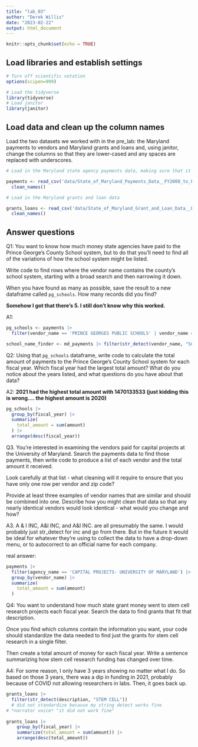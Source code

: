 ```yaml
---
title: "lab_03"
author: "Derek Willis"
date: "2023-02-22"
output: html_document
---
```


```r
knitr::opts_chunk$set(echo = TRUE)
```

## Load libraries and establish settings

```r
# Turn off scientific notation
options(scipen=999)

# Load the tidyverse
library(tidyverse)
# Load janitor
library(janitor)
```

## Load data and clean up the column names

Load the two datasets we worked with in the pre_lab: the Maryland payments to vendors and Maryland grants and loans and, using janitor, change the columns so that they are lower-cased and any spaces are replaced with underscores.

```r
# Load in the Maryland state agency payments data, making sure that it correctly sets the datatypes using all of the rows

payments <- read_csv('data/State_of_Maryland_Payments_Data__FY2008_to_FY2024.csv') |>
  clean_names()

# Load in the Maryland grants and loan data

grants_loans <- read_csv('data/State_of_Maryland_Grant_and_Loan_Data__FY2009_to_FY2022.csv') |>
  clean_names()

```

## Answer questions

Q1: You want to know how much money state agencies have paid to the Prince George's County School system, but to do that you'll need to find all of the variations of how the school system might be listed.

Write code to find rows where the vendor name contains the county's school system, starting with a broad search and then narrowing it down.

When you have found as many as possible, save the result to a new dataframe called `pg_schools`. How many records did you find?

**Somehow I got that there's 5. I still don't know why this worked.**

A1:

```r
pg_schools <- payments |>
  filter(vendor_name == 'PRINCE GEORGES PUBLIC SCHOOLS' | vendor_name == 'PRINCE GEORGES COUNTY PUBLIC SCHOOLS' | vendor_name == 'PG COUNTY PUBLIC SCHOOL' | vendor_name == 'PRINCE GEORGES COUNTY PUBLIC SCHOOL' | vendor_name == 'PRINCE GEORGES COUNTY SCHOOL')

school_name_finder <- md_payments |> filter(str_detect(vendor_name, "SCHOOL")) |> group_by(vendor_name) |> summarize
```

Q2: Using that `pg_schools` dataframe, write code to calculate the total amount of payments to the Prince George's County School system for each fiscal year. Which fiscal year had the largest total amount? What do you notice about the years listed, and what questions do you have about that data?

A2: **2021 had the highest total amount with 1470133533 (just kidding this is wrong.... the highest amount is 2020)**

```r
pg_schools |>
  group_by(fiscal_year) |>
  summarize(
    total_amount = sum(amount)
  ) |>
  arrange(desc(fiscal_year))

```

Q3. You're interested in examining the vendors paid for capital projects at the University of Maryland. Search the payments data to find those payments, then write code to produce a list of each vendor and the total amount it received.

Look carefully at that list - what cleaning will it require to ensure that you have only one row per vendor and zip code?

Provide at least three examples of vendor names that are similar and should be combined into one. Describe how you might clean that data so that any nearly identical vendors would look identical - what would you change and how?

A3. A & I INC, A&I INC, and A&I INC. are all presumably the same. I would probably just str_detect for inc and go from there. But in the future it would be ideal for whatever they're using to collect the data to have a drop-down menu, or to autocorrect to an official name for each company.

real answer:

```r
payments |>
  filter(agency_name == 'CAPITAL PROJECTS- UNIVERSITY OF MARYLAND') |>
  group_by(vendor_name) |>
  summarize(
    total_amount = sum(amount)
  )


```

Q4: You want to understand how much state grant money went to stem cell research projects each fiscal year. Search the data to find grants that fit that description.

Once you find which columns contain the information you want, your code should standardize the data needed to find just the grants for stem cell research in a single filter.

Then create a total amount of money for each fiscal year. Write a sentence summarizing how stem cell research funding has changed over time.

A4: For some reason, I only have 3 years showing no matter what I do. So based on those 3 years, there was a dip in funding in 2021, probably because of COVID not allowing researchers in labs. Then, it goes back up.

```r
grants_loans |>
  filter(str_detect(description, "STEM CELL"))
  # did not standardize because my string detect works fine
# *narrator voice* "it did not work fine" 
  
grants_loans |>
    group_by(fiscal_year) |>
    summarize(total_amount = sum(amount)) |>
    arrange(desc(total_amount))

  
```
